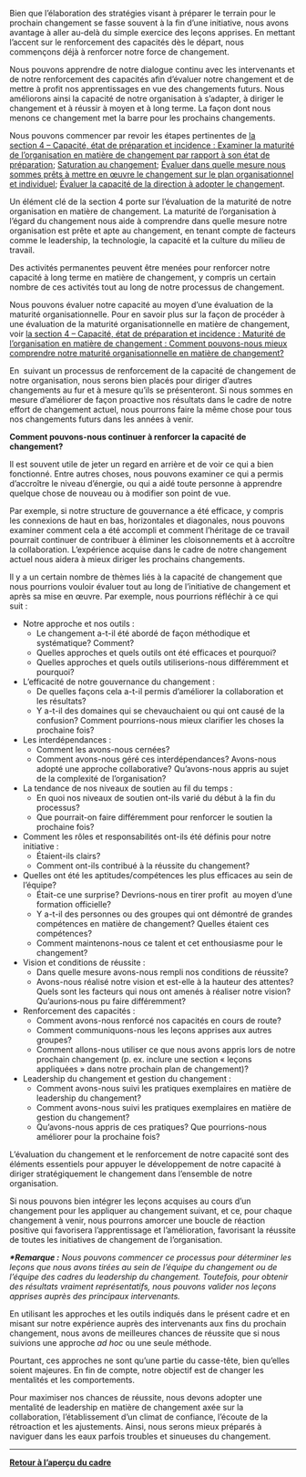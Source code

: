 Bien que l’élaboration des stratégies visant à préparer le terrain pour le prochain changement se fasse souvent à la fin d’une initiative, nous avons avantage à aller au-delà du simple exercice des leçons apprises. En mettant l’accent sur le renforcement des capacités dès le départ, nous commençons déjà à renforcer notre force de changement.

Nous pouvons apprendre de notre dialogue continu avec les intervenants et de notre renforcement des capacités afin d’évaluer notre changement et de mettre à profit nos apprentissages en vue des changements futurs. Nous améliorons ainsi la capacité de notre organisation à s’adapter, à diriger le changement et à réussir à moyen et à long terme. La façon dont nous menons ce changement met la barre pour les prochains changements.

Nous pouvons commencer par revoir les étapes pertinentes de [https://articles.alpha.canada.ca/framework-for-leading-change/fr/capacite-etat-de-preparation-et-incidence/maturite-de-lorganisation-a-legard-du-changement/ la section 4 – Capacité, état de préparation et incidence : Examiner la maturité de l’organisation en matière de changement par rapport à son état de préparation]; [https://articles.alpha.canada.ca/framework-for-leading-change/fr/saturation-au-changement-et-fatigue/ Saturation au changement]; [https://articles.alpha.canada.ca/framework-for-leading-change/fr/evaluer-dans-quelle-mesure-nous-sommes-prets-a-mettre-en-oeuvre-le-changement/ Évaluer dans quelle mesure nous sommes prêts à mettre en œuvre le changement sur le plan organisationnel et individuel]; [https://articles.alpha.canada.ca/framework-for-leading-change/fr/evaluer-la-capacite-de-la-direction-a-adopter-le-changement/ Évaluer la capacité de la direction à adopter le changemen]t.

Un élément clé de la section 4 porte sur l’évaluation de la maturité de notre organisation en matière de changement. La maturité de l’organisation à l’égard du changement nous aide à comprendre dans quelle mesure notre organisation est prête et apte au changement, en tenant compte de facteurs comme le leadership, la technologie, la capacité et la culture du milieu de travail.

Des activités permanentes peuvent être menées pour renforcer notre capacité à long terme en matière de changement, y compris un certain nombre de ces activités tout au long de notre processus de changement.

Nous pouvons évaluer notre capacité au moyen d’une évaluation de la maturité organisationnelle. Pour en savoir plus sur la façon de procéder à une évaluation de la maturité organisationnelle en matière de changement, voir [https://articles.alpha.canada.ca/framework-for-leading-change/fr/capacite-etat-de-preparation-et-incidence/maturite-de-lorganisation-a-legard-du-changement/ la section 4 – Capacité, état de préparation et incidence : Maturité de l’organisation en matière de changement : Comment pouvons-nous mieux comprendre notre maturité organisationnelle en matière de changement?]

En  suivant un processus de renforcement de la capacité de changement de notre organisation, nous serons bien placés pour diriger d’autres changements au fur et à mesure qu’ils se présenteront. Si nous sommes en mesure d’améliorer de façon proactive nos résultats dans le cadre de notre effort de changement actuel, nous pourrons faire la même chose pour tous nos changements futurs dans les années à venir.

'''Comment pouvons-nous continuer à renforcer la capacité de changement?'''

Il est souvent utile de jeter un regard en arrière et de voir ce qui a bien fonctionné. Entre autres choses, nous pouvons examiner ce qui a permis d’accroître le niveau d’énergie, ou qui a aidé toute personne à apprendre quelque chose de nouveau ou à modifier son point de vue.

Par exemple, si notre structure de gouvernance a été efficace, y compris les connexions de haut en bas, horizontales et diagonales, nous pouvons examiner comment cela a été accompli et comment l’héritage de ce travail pourrait continuer de contribuer à éliminer les cloisonnements et à accroître la collaboration. L’expérience acquise dans le cadre de notre changement actuel nous aidera à mieux diriger les prochains changements.

Il y a un certain nombre de thèmes liés à la capacité de changement que nous pourrions vouloir évaluer tout au long de l’initiative de changement et après sa mise en œuvre. Par exemple, nous pourrions réfléchir à ce qui suit :

* Notre approche et nos outils :
** Le changement a-t-il été abordé de façon méthodique et systématique? Comment?
** Quelles approches et quels outils ont été efficaces et pourquoi?
** Quelles approches et quels outils utiliserions-nous différemment et pourquoi?
* L’efficacité de notre gouvernance du changement :
** De quelles façons cela a-t-il permis d’améliorer la collaboration et les résultats?
** Y a-t-il des domaines qui se chevauchaient ou qui ont causé de la confusion? Comment pourrions-nous mieux clarifier les choses la prochaine fois?
* Les interdépendances :
** Comment les avons-nous cernées?
** Comment avons-nous géré ces interdépendances? Avons-nous adopté une approche collaborative? Qu’avons-nous appris au sujet de la complexité de l’organisation?
* La tendance de nos niveaux de soutien au fil du temps :
** En quoi nos niveaux de soutien ont-ils varié du début à la fin du processus?
** Que pourrait-on faire différemment pour renforcer le soutien la prochaine fois?
* Comment les rôles et responsabilités ont-ils été définis pour notre initiative :
** Étaient-ils clairs?
** Comment ont-ils contribué à la réussite du changement?
* Quelles ont été les aptitudes/compétences les plus efficaces au sein de l’équipe?
** Était-ce une surprise? Devrions-nous en tirer profit  au moyen d’une formation officielle?
** Y a-t-il des personnes ou des groupes qui ont démontré de grandes compétences en matière de changement? Quelles étaient ces compétences?
** Comment maintenons-nous ce talent et cet enthousiasme pour le changement?
* Vision et conditions de réussite :
** Dans quelle mesure avons-nous rempli nos conditions de réussite?
** Avons-nous réalisé notre vision et est-elle à la hauteur des attentes? Quels sont les facteurs qui nous ont amenés à réaliser notre vision? Qu’aurions‑nous pu faire différemment?
* Renforcement des capacités :
** Comment avons-nous renforcé nos capacités en cours de route?
** Comment communiquons-nous les leçons apprises aux autres groupes?
** Comment allons-nous utiliser ce que nous avons appris lors de notre prochain changement (p. ex. inclure une section « leçons appliquées » dans notre prochain plan de changement)?
* Leadership du changement et gestion du changement :
** Comment avons-nous suivi les pratiques exemplaires en matière de leadership du changement?
** Comment avons-nous suivi les pratiques exemplaires en matière de gestion du changement?
** Qu’avons-nous appris de ces pratiques? Que pourrions-nous améliorer pour la prochaine fois?

L’évaluation du changement et le renforcement de notre capacité sont des éléments essentiels pour appuyer le développement de notre capacité à diriger stratégiquement le changement dans l’ensemble de notre organisation.

Si nous pouvons bien intégrer les leçons acquises au cours d’un changement pour les appliquer au changement suivant, et ce, pour chaque changement à venir, nous pourrons amorcer une boucle de réaction positive qui favorisera l’apprentissage et l’amélioration, favorisant la réussite de toutes les initiatives de changement de l’organisation.

'''''*Remarque :''''' ''Nous pouvons commencer ce processus pour déterminer les leçons que nous avons tirées au sein de l’équipe du changement ou de l’équipe des cadres du leadership du changement. Toutefois, pour obtenir des résultats vraiment représentatifs, nous pouvons valider nos leçons apprises auprès des principaux intervenants.''

En utilisant les approches et les outils indiqués dans le présent cadre et en misant sur notre expérience auprès des intervenants aux fins du prochain changement, nous avons de meilleures chances de réussite que si nous suivions une approche ''ad hoc'' ou une seule méthode.

Pourtant, ces approches ne sont qu’une partie du casse-tête, bien qu’elles soient majeures. En fin de compte, notre objectif est de changer les mentalités et les comportements.

Pour maximiser nos chances de réussite, nous devons adopter une mentalité de leadership en matière de changement axée sur la collaboration, l’établissement d’un climat de confiance, l’écoute de la rétroaction et les ajustements. Ainsi, nous serons mieux préparés à naviguer dans les eaux parfois troubles et sinueuses du changement.


-----

[https://articles.alpha.canada.ca/framework-for-leading-change/fr/un-cadre-pour-diriger-le-changement/ '''Retour à l’aperçu du cadre''']
